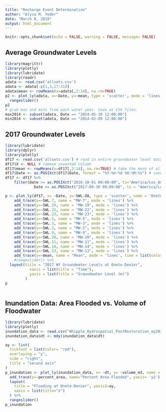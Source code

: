 ```yaml
---
title: "Recharge Event Determination"
author: "Alysa M. Yoder"
date: "March 8, 2018"
output: html_document
---
```


```r
knitr::opts_chunk$set(echo = FALSE, warning = FALSE, message= FALSE)
```

## Average Groundwater Levels
```r
library(magrittr)
library(plotly)
library(lubridate)
library(readr)
adata <- read.csv('allsets.csv')
adata <- adata[-c(1,3,17:31)]
adata$mean <- rowMeans(x=adata[,2:14], na.rm=TRUE)
p2 <- plot_ly(adata, x=~Date, y=~mean, type = 'scatter', mode = 'lines') %>%
  rangeslider()
p2
# grab max and mins from each water year. Save as CSV files. 
max2014 <- subset(adata, Date == "2014-05-10 12:00:00")
min2014 <- subset(adata, Date == "2014-02-09 12:00:00")
```


## 2017 Groundwater Levels 
```r
library(lubridate)
library(dplyr)
library(plotly)
df17 <- read.csv('allsets.csv') # read in entire groundwater level dataset 
df17$X <- NULL # remove unwanted column
df17$mean <- rowMeans(x=df17[,2:14], na.rm=TRUE) # take the mean of all water levels
df17$Date <- as.POSIXct(df17$Date, format = "%Y-%m-%d %H:%M:%S") # convert to appropriate date/time format
df17 <- df17 %>%
    filter(Date >= as.POSIXct("2016-10-01 00:00:00", tz="America/Los_Angeles") & 
             Date <= as.POSIXct("2017-09-30 00:00:00", tz = "America/Los_Angeles")) # filter to desired date range, WY2017

p <- plot_ly(df17, x= ~Date, y=~SWL.OA, type = 'scatter', name = 'Oneto-Ag', mode = 'lines') %>% # plot mean and data from all wells
    add_trace(y=~SWL.7, name = "MW-7", mode = 'lines') %>%
    add_trace(y=~SWL.19, name = "MW-19", mode = 'lines') %>%
    add_trace(y=~SWL.22, name = "MW-22", mode = 'lines') %>%
    add_trace(y=~SWL.23, name = "MW-23", mode = 'lines') %>%
    add_trace(y=~SWL.5, name = "MW-5", mode = 'lines') %>%
    add_trace(y=~SWL.3, name = "MW-3", mode = 'lines') %>%
    add_trace(y=~SWL.2, name = "MW-2", mode = 'lines') %>%
    add_trace(y=~SWL.9, name = "MW-9", mode = 'lines') %>%
    add_trace(y=~SWL.20, name = "MW-20", mode = 'lines') %>%
    add_trace(y=~SWL.11, name = "MW-11", mode = 'lines') %>%
    add_trace(y=~SWL.14, name = "MW-14", mode = 'lines') %>%
    add_trace(y=~SWL.13, name = "MW-13", mode = 'lines') %>%
    add_trace(y=~mean, name = "Mean", mode = 'lines', line = list(color="black")) %>%     # mean SWL
    #rangeslider() %>%
  layout(title = "2017 WY Groundwater Levels at Oneto-Denier",
           xaxis = list(title = "Time"),
           yaxis = list(title = "Groundwater Level (m)")
         )
p
    
```


## Inundation Data: Area Flooded vs. Volume of Floodwater
```r
library(lubridate)
library(plotly)
inundation_data <- read.csv("Whipple_Hydrospatial_PostRestoration_wy2013-2017.csv")
inundation_data$dt <- mdy(inundation_data$dt)

ay <- list(
  tickfont = list(color= "red"),
  overlaying = "y", 
  side = "right", 
  title = "second axis"
)
p_inundation <- plot_ly(inundation_data, x= ~dt, y= ~volume_m3, name = "Volume of Ponded Water (m^3)", type = "scatter") %>%
  add_trace(y=~percent_area, name="Percent Area Flooded", yaxis= 'y2') %>% # need to plot this on a secondary axis to compare. 
  layout(
    title = "Flooding at Oneto-Denier", yaxis2=ay,
    xaxis = list(title="x")
  ) %>%
  rangeslider()
p_inundation
```



